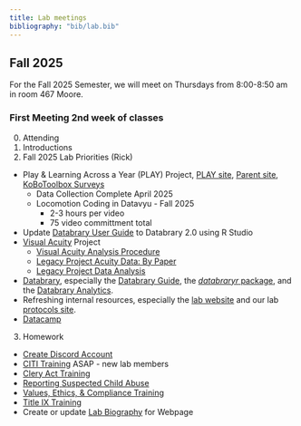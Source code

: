 ```yaml
---
title: Lab meetings
bibliography: "bib/lab.bib"
---
```


## Fall 2025

For the Fall 2025 Semester, we will meet on Thursdays from 8:00-8:50 am in room 467 Moore.

### First Meeting 2nd week of classes

0. Attending
1. Introductions
2. Fall 2025 Lab Priorities (Rick)
  - Play & Learning Across a Year (PLAY) Project, [PLAY site](https://play-project.org), [Parent site](https://anhourinthelife.org), [KoBoToolbox Surveys](https://PLAY-behaviorome.github.io/KoBoToolbox/)
    - Data Collection Complete April 2025
    - Locomotion Coding in Datavyu - Fall 2025
      - 2-3 hours per video
      - 75 video committment total
  - Update [Databrary User Guide](https://databrary.github.io/guide/) to Databrary 2.0 using R Studio
  - [Visual Acuity](https://gilmore-lab.github.io/visual-acuity/) Project
    - [Visual Acuity Analysis Procedure](https://docs.google.com/document/d/1jdoIzE1cLHphA9y89jyhK20lTXJ2WCu4fBIATH25EeY/edit?tab=t.0)
    - [Legacy Project Acuity Data: By Paper](https://docs.google.com/spreadsheets/d/1UFZkbh9oU4JHpYsrkDQcNmDyqD4J-qB74dhyMzIkqKs/edit?gid=432255138#gid=432255138)
    - [Legacy Project Data Analysis](https://docs.google.com/spreadsheets/d/1XnGweqEAiTlU8mhvWqtCCMNm9l5txdR0YpQsuMxvgio/edit?gid=998401983#gid=998401983)
  - [Databrary](https://databrary.org), especially the [Databrary Guide](https://databrary.github.io/guide), the [*databraryr* package](https://databrary.github.io/databraryr), and the [Databrary Analytics](https://databrary.github.io/analytics).
  - Refreshing internal resources, especially the [lab website](https://gilmore-lab.github.io) and our lab [protocols site](https://gilmore-lab.github.io/protocols).
  - [Datacamp](https://www.datacamp.com/) 

3. Homework
  - [Create Discord Account](https://gilmore-lab.github.io/protocols/onboarding.html#discord)
  - [CITI Training](https://gilmore-lab.github.io/protocols/training.html#citi-training) ASAP - new lab members
  - [Clery Act Training](https://gilmore-lab.github.io/protocols/training.html#clery-act-training) 
  - [Reporting Suspected Child Abuse](https://gilmore-lab.github.io/protocols/training.html#reporting-suspected-child-abuse)
  - [Values, Ethics, & Compliance Training](https://gilmore-lab.github.io/protocols/training.html#values-ethics-and-compliance-training) 
  - [Title IX Training](https://gilmore-lab.github.io/protocols/training.html#understanding-title-ix-at-penn-state) 
  - Create or update [Lab Biography](https://gilmore-lab.github.io/who-we-are.html) for Webpage